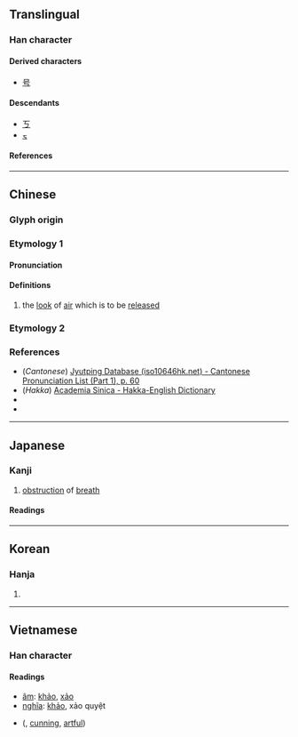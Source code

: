 {{character info}}
==Translingual==

===Han character===
{{Han char|rn=1|rad=一|as=01|sn=2|four=10207|canj=MVS|ids=⿱一㇉}}

====Derived characters====
* [[号]]

====Descendants====
* [[ㄎ]]
* [[ㆶ]]

====References====
{{Han ref|kx=0075.050|dkj=00003|hdz=10004.010|uh=4E02}}

----

==Chinese==
{{zh-forms}}

===Glyph origin===
{{Han etym}}

===Etymology 1===

====Pronunciation====
{{zh-pron
|m=kǎo
|c=haau2
|h=pfs=kháu
|mn=
|w=
|mc=y
|oc=y
|cat=n
}}

====Definitions====
{{zh-hanzi}}

# {{zh-hg}} the [[look]] of [[air]] which is to be [[release]]d

===Etymology 2===
{{zh-see|考|v}}

===References===
* (''Cantonese'') [http://www.iso10646hk.net/jp/document/download.jsp Jyutping Database (iso10646hk.net) - Cantonese Pronunciation List (Part 1), p. 60]
* (''Hakka'') [http://minhakka.ling.sinica.edu.tw/bkg/hakyin/search.php?DETAIL=1&LIMIT=id=11983&dbname=su_tian_1&graph=2 Academia Sinica - Hakka-English Dictionary]
* {{R:twedu|C00001}}
* {{R:twedu|A03252-008}}

----

==Japanese==

===Kanji===
{{ja-kanji|grade=uc|rs=一01}}

# [[obstruction]] of [[breath]]

====Readings====
{{ja-readings
|goon=こう<かう
|kanon=こう<かう
|kun=さまた-げられる
}}

----

==Korean==

===Hanja===
{{ko-hanja|공교하다|공교할|교}}

# {{rfdef|ko|sort=一01}}

----

==Vietnamese==

===Han character===
{{vi-readings|rs=一01}}

====Readings====
* [[音読|âm]]: [[khảo]], [[xảo]]
* [[意義|nghĩa]]: [[khảo]], xảo quyệt

* {{l|vi|巧譎}} ({{l|vi|xảo quyệt}}, [[cunning]], [[artful]])

{{cln|vi|adjectives|verbs}}